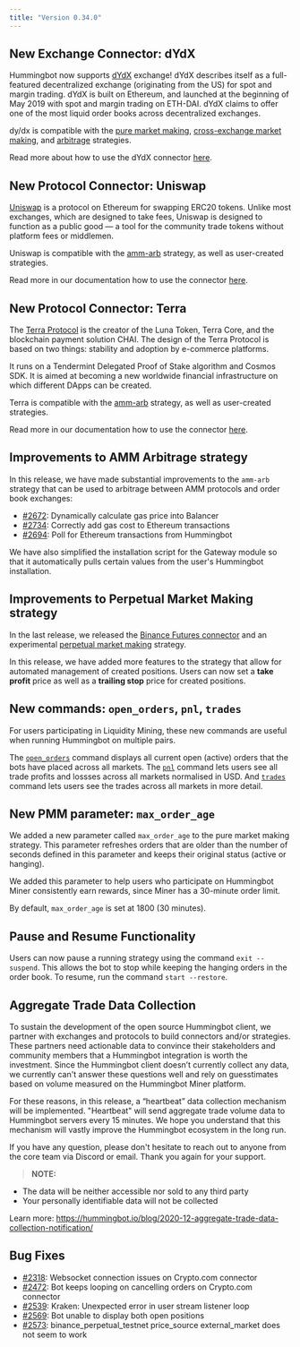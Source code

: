 ```yaml
---
title: "Version 0.34.0"
---
```


## New Exchange Connector: dYdX

Hummingbot now supports [dYdX](https://dydx.exchange/) exchange! dYdX describes itself as a full-featured decentralized exchange (originating from the US) for spot and margin trading. dYdX is built on Ethereum, and launched at the beginning of May 2019 with spot and margin trading on ETH-DAI. dYdX claims to offer one of the most liquid order books across decentralized exchanges.

dy/dx is compatible with the [pure market making](/strategies/pure-market-making/), [cross-exchange market making](/strategies/cross-exchange-market-making/), and [arbitrage](/strategies/arbitrage/) strategies.

Read more about how to use the dYdX connector [here](/exchange-connectors/dydx/).

## New Protocol Connector: Uniswap

[Uniswap](https://uniswap.org/) is a protocol on Ethereum for swapping ERC20 tokens. Unlike most exchanges, which are designed to take fees, Uniswap is designed to function as a public good — a tool for the community trade tokens without platform fees or middlemen.

Uniswap is compatible with the [amm-arb](/strategies/amm-arb/) strategy, as well as user-created strategies.

Read more in our documentation how to use the connector [here](/protocol-connectors/uniswap).

## New Protocol Connector: Terra

The [Terra Protocol](https://terra.money/) is the creator of the Luna Token, Terra Core, and the blockchain payment solution CHAI. The design of the Terra Protocol is based on two things: stability and adoption by e-commerce platforms.

It runs on a Tendermint Delegated Proof of Stake algorithm and Cosmos SDK. It is aimed at becoming a new worldwide financial infrastructure on which different DApps can be created.

Terra is compatible with the [amm-arb](/strategies/amm-arb/) strategy, as well as user-created strategies.

Read more in our documentation how to use the connector [here](/protocol-connectors/terra).

## Improvements to AMM Arbitrage strategy

In this release, we have made substantial improvements to the `amm-arb` strategy that can be used to arbitrage between AMM protocols and order book exchanges:

- [#2672](https://github.com/CoinAlpha/hummingbot/issues/2672): Dynamically calculate gas price into Balancer
- [#2734](https://github.com/CoinAlpha/hummingbot/issues/2734): Correctly add gas cost to Ethereum transactions
- [#2694](https://github.com/CoinAlpha/hummingbot/issues/2694): Poll for Ethereum transactions from Hummingbot

We have also simplified the installation script for the Gateway module so that it automatically pulls certain values from the user's Hummingbot installation.

## Improvements to Perpetual Market Making strategy

In the last release, we released the [Binance Futures connector](/exchange-connectors/binance-futures/) and an experimental [perpetual market making](https://docs.hummingbot.io/strategies/perpetual-market-making/) strategy.

In this release, we have added more features to the strategy that allow for automated management of created positions. Users can now set a **take profit** price as well as a **trailing stop** price for created positions.

## New commands: `open_orders`, `pnl`, `trades`

For users participating in Liquidity Mining, these new commands are useful when running Hummingbot on multiple pairs.

The [`open_orders`](/operation/command-ref/#open_orders) command displays all current open (active) orders that the bots have placed across all markets. The [`pnl`](/operation/command-ref/#pnl) command lets users see all trade profits and lossses across all markets normalised in USD. And [`trades`](/operation/command-ref/#trades) command lets users see the trades across all markets in more detail.

## New PMM parameter: `max_order_age`

We added a new parameter called `max_order_age` to the pure market making strategy. This parameter refreshes orders that are older than the number of seconds defined in this parameter and keeps their original status (active or hanging).

We added this parameter to help users who participate on Hummingbot Miner consistently earn rewards, since Miner has a 30-minute order limit.

By default, `max_order_age` is set at 1800 (30 minutes).

## Pause and Resume Functionality

Users can now pause a running strategy using the command `exit --suspend`. This allows the bot to stop while keeping the hanging orders in the order book. To resume, run the command `start --restore`.

## Aggregate Trade Data Collection

To sustain the development of the open source Hummingbot client, we partner with exchanges and protocols to build connectors and/or strategies. These partners need actionable data to convince their stakeholders and community members that a Hummingbot integration is worth the investment. Since the Hummingbot client doesn’t currently collect any data, we currently can't answer these questions well and rely on guesstimates based on volume measured on the Hummingbot Miner platform.

For these reasons, in this release, a “heartbeat” data collection mechanism will be implemented. "Heartbeat" will send aggregate trade volume data to Hummingbot servers every 15 minutes. We hope you understand that this mechanism will vastly improve the Hummingbot ecosystem in the long run.

If you have any question, please don't hesitate to reach out to anyone from the core team via Discord or email. Thank you again for your support.

> **NOTE:**

- The data will be neither accessible nor sold to any third party
- Your personally identifiable data will not be collected

Learn more: https://hummingbot.io/blog/2020-12-aggregate-trade-data-collection-notification/

## Bug Fixes

- [#2318](https://github.com/CoinAlpha/hummingbot/issues/2318): Websocket connection issues on Crypto.com connector
- [#2472](https://github.com/CoinAlpha/hummingbot/issues/2472): Bot keeps looping on cancelling orders on Crypto.com connector
- [#2539](https://github.com/CoinAlpha/hummingbot/issues/2539): Kraken: Unexpected error in user stream listener loop
- [#2569](https://github.com/CoinAlpha/hummingbot/issues/2569): Bot unable to display both open positions
- [#2573](https://github.com/CoinAlpha/hummingbot/issues/2573): binance_perpetual_testnet price_source external_market does not seem to work
